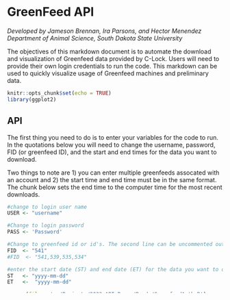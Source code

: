 # GreenFeed API
*Developed by Jameson Brennan, Ira Parsons, and Hector Menendez*
*Department of Animal Science, South Dakota State University*

The objectives of this markdown document is to automate the download and visualization of Greenfeed data provided by C-Lock. Users will need to provide their own login credentials to run the code. This markdown can be used to quickly visualize usage of Greenfeed machines and preliminary data.  

```r
knitr::opts_chunk$set(echo = TRUE)
library(ggplot2)
```

## API

The first thing you need to do is to enter your variables for the code to run. In the quotations below you will need to change the username, password, FID (or greenfeed ID), and the start and end times for the data you want to download.

Two things to note are 1) you can enter multiple greenfeeds assocated with an account and 2) the start time and end time must be in the same format. The chunk below sets the end time to the computer time for the most recent downloads.

```r
#change to login user name 
USER <- "username"

#Change to login password
PASS <- 'Password'

#Change to greenfeed id or id's. The second line can be uncommented out for multiple greenfeeds
FID  <- "541"
#FID  <- "541,539,535,534"

#enter the start date (ST) and end date (ET) for the data you want to download
ST   <- "yyyy-mm-dd"
ET   <-  "yyyy-mm-dd"
```

```r
source(file = '../Projects/2023_API-Paper/Rcode/GreenfeedAuth.R')
```

### Data Download

This code chunk will pull the data from the cloud based on the specifications of what was provided above.

```r
# Spaces must be replaced with %20


library(httr) # Must first install  httr with:   install.packages("httr")
library(stringr)
# First Authenticate to receive token:
req <- POST("https://portal.c-lockinc.com/api/login", body=list(user=USER, pass=PASS))
stop_for_status(req)
TOK <- trimws(content(req))


#URL="https://portal.c-lockinc.com/api/getemissions?d=visits&fids=297,298&st=2023-06-06%2000:00:00&et=2023-06-14%2012:00:00"


# Now get data using the login token
URL=paste0("https://portal.c-lockinc.com/api/getemissions?d=visits&fids=", FID, "&st=", ST, "&et=", ET, "%2012:00:00")
req <- POST(URL, body=list(token=TOK))
stop_for_status(req)

a <- content(req)

#Split the lines
perline <- str_split(a, "\\n")[[1]]

#Split the commas into a dataframe, while getting rid of the "Parameters" line and the headers line
df <- do.call("rbind", str_split(perline[3:length(perline)], ","))
df=as.data.frame(df)

colnames(df)=c('FeederID','AnimalName','RFID','StartTime','EndTime','GoodDataDuration',
                   'CO2GramsPerDay','CH4GramsPerDay','O2GramsPerDay','H2GramsPerDay','H2SGramsPerDay',
                   'AirflowLitersPerSec','AirflowCf','WindSpeedMetersPerSec','WindDirDeg','WindCf',
                   'WasInterrupted','InterruptingTags','TempPipeDegreesCelsius','IsPreliminary','RunTime')
```

## Data Visualization

This next section is used to generate a series of quick plots to summarize visits and data from the greenfeeds to check usage rates.

```r
#convert start time to date
df$Date=as.Date(df$StartTime)

df$RFID=stringr:: str_sub(df$RFID,-6,-1)

#get a count on the number of good observations by each greenfeed by day
library(dplyr)
daily_good_data=df %>% count(FeederID, Date, sort = TRUE)

daily_good_data=na.omit(daily_good_data)
ggplot(daily_good_data,aes(x=Date,y=n))+
  geom_bar(stat = 'identity')+
  scale_x_date(breaks = '2 day')+
  facet_wrap(~FeederID)+
  ggtitle('Number of good observations by GF by day')+
  ylab('Number of daily observations')+
  theme_light()+
  theme(axis.text.x = element_text(angle = -45))

```


```r
#get the number of unique animals visiting by day
rfid_day=df %>%                              # Applying group_by & summarise
  group_by(Date,FeederID) %>%
  summarise(count = n_distinct(RFID))


rfid_day=na.omit(rfid_day)

ggplot(rfid_day,aes(x=Date,y=count))+
  geom_bar(stat = 'identity')+
  facet_wrap(~FeederID)+
  scale_x_date(breaks = '2 day')+
  labs(title = 'Number of Unique animals per day')+
  theme_light()+
  theme(axis.text.x = element_text(angle = -45))

```


```r
df=na.omit(df)

df$CH4GramsPerDay=as.numeric(df$CH4GramsPerDay)

ggplot(df,aes(y=CH4GramsPerDay,x=Date))+
  geom_point(aes(color = RFID))+
  geom_smooth(method = 'lm', se = F)+
  ylim(0,300)+
  labs(title = 'Grams CH4 per day, colors individual animals ')+
  theme(legend.position = "none",
        axis.text.x = element_text(angle = -45))+
    theme_light()

```
```r
df %>% 
  filter(Date > (max(df$Date) - 7)) %>% 
  dplyr::group_by(Date, RFID) %>% 
  dplyr::summarise(CH4GramsPerDay = mean(as.numeric(CH4GramsPerDay), na.rm = T)) %>% 
  ggplot(aes(x=Date,y=CH4GramsPerDay, fill = RFID))+
  geom_boxplot()+
  # facet_wrap(~Assignment)+
  theme_classic()+
  theme(panel.grid.major = element_line(color = 'black', linewidth = 0.1),
        panel.grid.minor = element_line(color = 'grey', linewidth = 0.05),
        axis.text.x = element_text(angle = 45, hjust = 1),
        plot.caption = element_text(hjust = 0),
        legend.position = "right")
```

